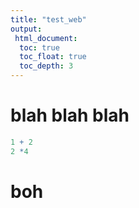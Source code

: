 ```yaml
---
title: "test_web"
output: 
 html_document:
  toc: true
  toc_float: true
  toc_depth: 3
---
```


# blah blah blah 

```r
1 + 2
2 *4
```

# boh 